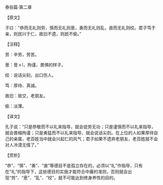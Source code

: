 

泰伯篇·第二章

【原文】

子曰：“恭而无礼则劳，慎而无礼则葸，勇而无礼则乱，直而无礼则绞。君子笃于亲，则民兴于仁，故旧不遗，则民不偷。”

【注释】

劳：辛劳，劳苦。

葸：音ｘǐ，拘谨，畏惧的样子。

绞：说话尖刻，出口伤人。

笃：厚待、真诚。

故旧：故交，老朋友。

偷：淡薄。

【译文】

孔子说：“只是恭敬而不以礼来指导，就会徒劳无功；只是谨慎而不以礼来指导，就会畏缩拘谨；只是勇猛而不以礼来指导，就会说话尖刻。在上位的人如果厚待自己的亲属，老百姓当中就会兴起仁的风气；君子如果不遗弃老朋友，老百姓就不会对人冷漠无情了。”

【赏析】

“恭”、“慎”、“勇”、“直”等德目不是孤立存在的，必须以“礼”作指导，只有在“礼”的指导下，这些德目的实施才能符合中庸的准则，否则就会出现“劳”、“葸”、“乱”、“绞”，就不可能达到修身养性的目的。

